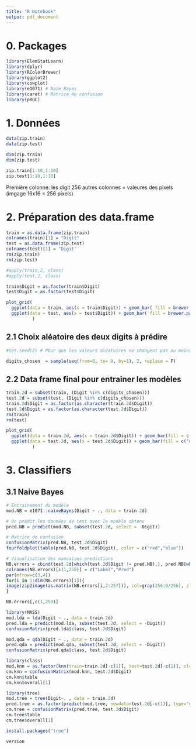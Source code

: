 ---
title: "R Notebook"
output: pdf_document
---

# 0. Packages
```{r}
library(ElemStatLearn)
library(dplyr)
library(RColorBrewer)
library(ggplot2)
library(cowplot)
library(e1071) # Naie Bayes
library(caret) # Matrice de confusion
library(pROC) 
```

# 1. Données
```{r}
data(zip.train)
data(zip.test)
```

```{r}
dim(zip.train)
dim(zip.test)

zip.train[1:10,1:10]
zip.test[1:10,1:10]
```
Première colonne: les digit
256 autres colonnes = valeures des pixels (imgage 16x16 = 256 pixels)

# 2. Préparation des data.frame
```{r}
train = as.data.frame(zip.train)
colnames(train)[1] = "Digit"
test = as.data.frame(zip.test)
colnames(test)[1] = "Digit"
rm(zip.train)
rm(zip.test)
```


```{r}
#apply(train,2, class)
#apply(test,2, class)
```

```{r}
train$Digit = as.factor(train$Digit)
test$Digit = as.factor(test$Digit)
```


```{r}  
plot_grid(
  ggplot(data = train, aes(x = train$Digit)) + geom_bar( fill = brewer.pal(n = 10, name = "Set3")) +     xlab("Digits dans le train"),
  ggplot(data = test, aes(x = test$Digit)) + geom_bar( fill = brewer.pal(n = 10, name = "Set3")) +       xlab("Digits dans le test")
          )
```
## 2.1 Choix aléatoire des deux digits à prédire
```{r}
#set.seed(2) # POur que les valeurs aléatoires ne changent pas au moins le temps de commencer le code

digits_chosen  = sample(seq(from=0, to= 9, by=1), 2, replace = F)
```

## 2.2 Data frame final pour entrainer les modèles
```{r}
train.2d = subset(train, (Digit %in% c(digits_chosen)))
test.2d = subset(test, (Digit %in% c(digits_chosen)))  
train.2d$Digit = as.factor(as.character(train.2d$Digit))
test.2d$Digit = as.factor(as.character(test.2d$Digit))
rm(train)
rm(test)
```



```{r}  
plot_grid(
  ggplot(data = train.2d, aes(x = train.2d$Digit)) + geom_bar(fill = c("orange", "steelblue")) + xlab("Digits dans le train"),
  ggplot(data = test.2d, aes(x = test.2d$Digit)) + geom_bar(fill = c("orange", "steelblue")) + xlab("Digits dans le test")
          )
```
# 3. Classifiers


## 3.1 Naive Bayes
```{r}
# Entrainement du modèle
mod.NB = e1071::naiveBayes(Digit ~ ., data = train.2d)

# On prédit les données de test avec le modèle obtenu
pred.NB = predict(mod.NB, subset(test.2d, select = -Digit))

# Matrice de confusion
confusionMatrix(pred.NB, test.2d$Digit)
fourfoldplot(table(pred.NB, test.2d$Digit), color = c("red","blue"))
```

```{r}
# Visualisation des mauvaises predictions
NB.errors = cbind(test.2d[which(test.2d$Digit != pred.NB),], pred.NB[which(test.2d$Digit != pred.NB)])
colnames(NB.errors)[c(1,258)] = c("Label","Pred")
par(mfrow=c(3,4))
for(i in 1:dim(NB.errors)[1]){
image(zip2image(as.matrix(NB.errors[i,2:257])), col=gray(256:0/256), zlim=c(0,1), xlab="", ylab="",xaxt="n",yaxt="n")
}
```
```{r}
NB.errors[,c(1,258)]
```

```{r}
library(MASS)
mod.lda = lda(Digit ~ ., data = train.2d)
pred.lda = predict(mod.lda, subset(test.2d, select = -Digit))
confusionMatrix(pred.lda$class, test.2d$Digit)
```



```{r}
mod.qda = qda(Digit ~ ., data = train.2d)
pred.qda = predict(mod.qda, subset(test.2d, select = -Digit))
confusionMatrix(pred.qda$class, test.2d$Digit)
```
```{r}
library(class)
mod.knn = as.factor(knn(train=train.2d[-c(1)], test=test.2d[-c(1)], cl=train.2d$Digit, k=5))
cm.knn = confusionMatrix(mod.knn, test.2d$Digit)
cm.knn$table
cm.knn$overall[1]
```

```{r}
library(tree)
mod.tree = tree(Digit~. , data = train.2d)
pred.tree = as.factor(predict(mod.tree, newdata=test.2d[-c(1)], type="class"))
cm.tree = confusionMatrix(pred.tree, test.2d$Digit)
cm.tree$table
cm.tree$overall[1]
```

```{r}
install.packages("tree")
```


```{r}
version
```


